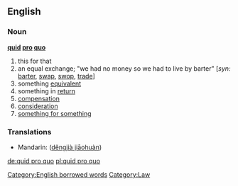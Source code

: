 ==English==

===Noun===
'''[[quid]] [[pro]] [[quo]]'''

# this for that
# an equal exchange; "we had no money so we had to live by barter" [''syn:'' [[barter]], [[swap]], [[swop]], [[trade]]]
# something [[equivalent]]
# something in [[return]]
# [[compensation]]
# [[consideration]]
# [[something for something]]

===Translations===
{{top}}
*Mandarin: {{zh-ts|等價交換|等价交换}} ([[děngjià jiāohuàn]])
{{mid}}
{{bottom}}

[[Category:English borrowed words]]
[[Category:Law]]

[[de:quid pro quo]]
[[pl:quid pro quo]]